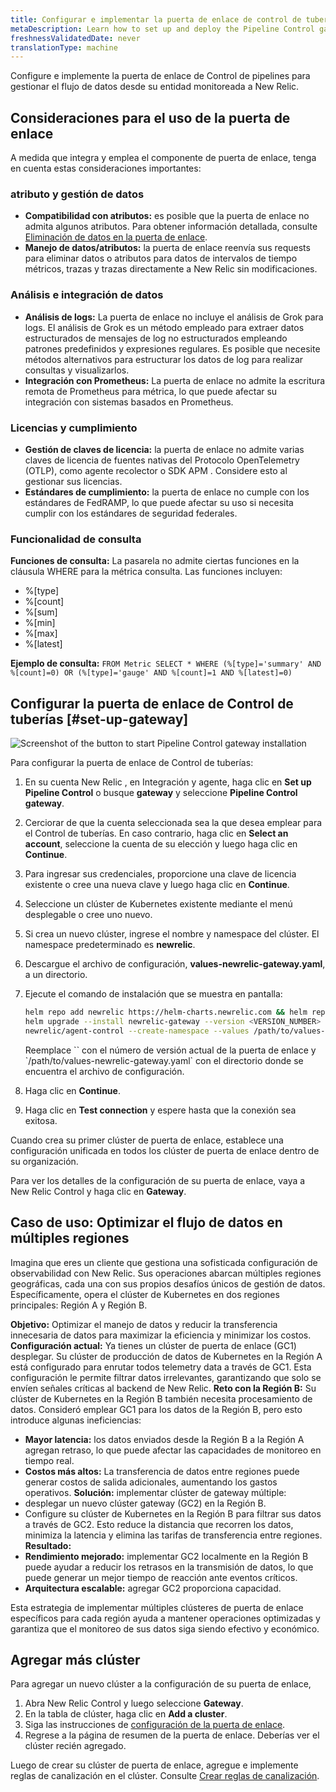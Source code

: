 ```yaml
---
title: Configurar e implementar la puerta de enlace de control de tuberías
metaDescription: Learn how to set up and deploy the Pipeline Control gateway to manage the flow of data from your monitored entities to New Relic.
freshnessValidatedDate: never
translationType: machine
---
```


Configure e implemente la puerta de enlace de Control de pipelines para gestionar el flujo de datos desde su entidad monitoreada a New Relic.

## Consideraciones para el uso de la puerta de enlace

A medida que integra y emplea el componente de puerta de enlace, tenga en cuenta estas consideraciones importantes:

### atributo y gestión de datos

* **Compatibilidad con atributos:** es posible que la puerta de enlace no admita algunos atributos. Para obtener información detallada, consulte [Eliminación de datos en la puerta de enlace](/docs/new-relic-control/pipeline-control/data-dropping-gateway).
* **Manejo de datos/atributos:** la puerta de enlace reenvía sus requests para eliminar datos o atributos para datos de intervalos de tiempo métricos, trazas y trazas directamente a New Relic sin modificaciones.

### Análisis e integración de datos

* **Análisis de logs:** La puerta de enlace no incluye el análisis de Grok para logs. El análisis de Grok es un método empleado para extraer datos estructurados de mensajes de log no estructurados empleando patrones predefinidos y expresiones regulares. Es posible que necesite métodos alternativos para estructurar los datos de log para realizar consultas y visualizarlos.
* **Integración con Prometheus:** La puerta de enlace no admite la escritura remota de Prometheus para métrica, lo que puede afectar su integración con sistemas basados en Prometheus.

### Licencias y cumplimiento

* **Gestión de claves de licencia:** la puerta de enlace no admite varias claves de licencia de fuentes nativas del Protocolo OpenTelemetry (OTLP), como agente recolector o SDK APM . Considere esto al gestionar sus licencias.
* **Estándares de cumplimiento:** la puerta de enlace no cumple con los estándares de FedRAMP, lo que puede afectar su uso si necesita cumplir con los estándares de seguridad federales.

### Funcionalidad de consulta

**Funciones de consulta:** La pasarela no admite ciertas funciones en la cláusula WHERE para la métrica consulta. Las funciones incluyen:

* %\[type]
* %\[count]
* %\[sum]
* %\[min]
* %\[max]
* %\[latest]

**Ejemplo de consulta:** `FROM Metric SELECT * WHERE (%[type]='summary' AND %[count]=0) OR (%[type]='gauge' AND %[count]=1 AND %[latest]=0)`

## Configurar la puerta de enlace de Control de tuberías [#set-up-gateway]

<img title="Install gateway" alt="Screenshot of the button to start Pipeline Control gateway installation" src="/images/install-pipeline-control.webp" />

Para configurar la puerta de enlace de Control de tuberías:

1. En su cuenta New Relic , en Integración y agente, haga clic en **Set up Pipeline Control** o busque **gateway** y seleccione **Pipeline Control gateway**.

2. Cerciorar de que la cuenta seleccionada sea la que desea emplear para el Control de tuberías. En caso contrario, haga clic en **Select an account**, seleccione la cuenta de su elección y luego haga clic en **Continue**.

3. Para ingresar sus credenciales, proporcione una clave de licencia existente o cree una nueva clave y luego haga clic en **Continue**.

4. Seleccione un clúster de Kubernetes existente mediante el menú desplegable o cree uno nuevo.

5. Si crea un nuevo clúster, ingrese el nombre y namespace del clúster. El namespace predeterminado es **newrelic**.

6. Descargue el archivo de configuración, **values-newrelic-gateway.yaml**, a un directorio.

7. Ejecute el comando de instalación que se muestra en pantalla:

   ```bash
   helm repo add newrelic https://helm-charts.newrelic.com && helm repo update && \
   helm upgrade --install newrelic-gateway --version <VERSION_NUMBER> -n newrelic \
   newrelic/agent-control --create-namespace --values /path/to/values-newrelic-gateway.yaml --devel
   ```

   <Callout variant="tip">
     Reemplace `<VERSION_NUMBER>` con el número de versión actual de la puerta de enlace y `/path/to/values-newrelic-gateway.yaml` con el directorio donde se encuentra el archivo de configuración.
   </Callout>

8. Haga clic en **Continue**.

9. Haga clic en **Test connection** y espere hasta que la conexión sea exitosa.

Cuando crea su primer clúster de puerta de enlace, establece una configuración unificada en todos los clúster de puerta de enlace dentro de su organización.

Para ver los detalles de la configuración de su puerta de enlace, vaya a New Relic Control y haga clic en **Gateway**.

## Caso de uso: Optimizar el flujo de datos en múltiples regiones

Imagina que eres un cliente que gestiona una sofisticada configuración de observabilidad con New Relic. Sus operaciones abarcan múltiples regiones geográficas, cada una con sus propios desafíos únicos de gestión de datos. Específicamente, opera el clúster de Kubernetes en dos regiones principales: Región A y Región B.

**Objetivo:** Optimizar el manejo de datos y reducir la transferencia innecesaria de datos para maximizar la eficiencia y minimizar los costos. **Configuración actual:** Ya tienes un clúster de puerta de enlace (GC1) desplegar. Su clúster de producción de datos de Kubernetes en la Región A está configurado para enrutar todos telemetry data a través de GC1. Esta configuración le permite filtrar datos irrelevantes, garantizando que solo se envíen señales críticas al backend de New Relic. **Reto con la Región B:** Su clúster de Kubernetes en la Región B también necesita procesamiento de datos. Consideró emplear GC1 para los datos de la Región B, pero esto introduce algunas ineficiencias:

* **Mayor latencia:** los datos enviados desde la Región B a la Región A agregan retraso, lo que puede afectar las capacidades de monitoreo en tiempo real.
* **Costos más altos:** La transferencia de datos entre regiones puede generar costos de salida adicionales, aumentando los gastos operativos. **Solución:** implementar clúster de gateway múltiple:
* desplegar un nuevo clúster gateway (GC2) en la Región B.
* Configure su clúster de Kubernetes en la Región B para filtrar sus datos a través de GC2. Esto reduce la distancia que recorren los datos, minimiza la latencia y elimina las tarifas de transferencia entre regiones. **Resultado:**
* **Rendimiento mejorado:** implementar GC2 localmente en la Región B puede ayudar a reducir los retrasos en la transmisión de datos, lo que puede generar un mejor tiempo de reacción ante eventos críticos.
* **Arquitectura escalable:** agregar GC2 proporciona capacidad.

Esta estrategia de implementar múltiples clústeres de puerta de enlace específicos para cada región ayuda a mantener operaciones optimizadas y garantiza que el monitoreo de sus datos siga siendo efectivo y económico.

## Agregar más clúster

Para agregar un nuevo clúster a la configuración de su puerta de enlace,

1. Abra New Relic Control y luego seleccione **Gateway**.
2. En la tabla de clúster, haga clic en **Add a cluster**.
3. Siga las instrucciones de [configuración de la puerta de enlace](/docs/new-relic-control/pipeline-control/set-up-and-deploy-pipeline-control#set-up-gateway).
4. Regrese a la página de resumen de la puerta de enlace. Deberías ver el clúster recién agregado.

Luego de crear su clúster de puerta de enlace, agregue e implemente reglas de canalización en el clúster. Consulte [Crear reglas de canalización](/docs/new-relic-control/pipeline-control/create-pipeline-rules).
